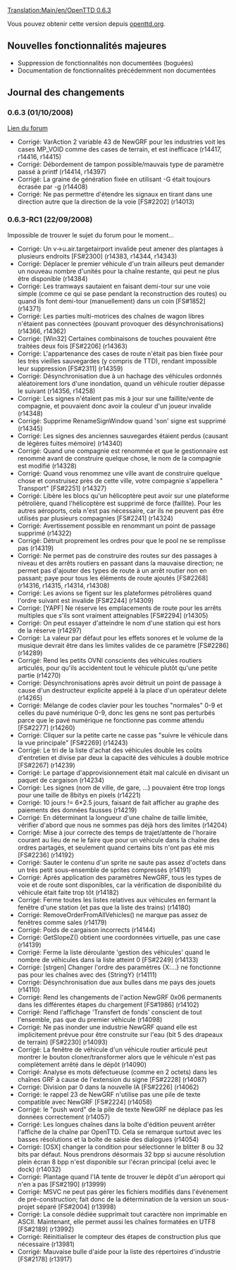 [[Translation:Main/en/OpenTTD 0.6.3]]
{{en/-}}
{{fr/Livraison|prec=OpenTTD 0.6.2|suiv=OpenTTD 0.7.0|date=01/10/2008}}

Vous pouvez obtenir cette version depuis [http://www.openttd.org/download-stable/0.6.3 openttd.org].


==Nouvelles fonctionnalités majeures==
* Suppression de fonctionnalités non documentées (boguées)
* Documentation de fonctionnalités précédemment non documentées

==Journal des changements==
===0.6.3 (01/10/2008)===
[http://www.tt-forums.net/viewtopic.php?f=29&t=39857 Lien du forum]

* Corrigé: VarAction 2 variable 43 de NewGRF pour les industries voit les cases MP_VOID comme des cases de terrain, et est inefficace (r14417, r14416, r14415)
* Corrigé: Débordement de tampon possible/mauvais type de paramètre passé à printf (r14414, r14397)
* Corrigé: La graine de génération fixée en utilisant -G était toujours écrasée par -g (r14408)
* Corrigé: Ne pas permettre d'étendre les signaux en tirant dans une direction autre que la direction de la voie [FS#2202] (r14013)

===0.6.3-RC1 (22/09/2008)===

Impossible de trouver le sujet du forum pour le moment...

* Corrigé: Un v->u.air.targetairport invalide peut amener des plantages à plusieurs endroits [FS#2300] (r14383, r14344, r14343)
* Corrigé: Déplacer le premier véhicule d'un train ailleurs peut demander un nouveau nombre d'unités pour la chaîne restante, qui peut ne plus être disponible (r14384) 
* Corrigé: Les tramways sautaient en faisant demi-tour sur une voie simple (comme ce qui se pase pendant la  reconstruction des routes) ou quand ils font demi-tour (manuellement) dans un coin [FS#1852] (r14371) 
* Corrigé: Les parties multi-motrices des chaînes de wagon libres n'étaient pas connectées (pouvant provoquer des désynchronisations) (r14366, r14362) 
* Corrigé: [Win32] Certaines combinaisons de touches pouvaient être traitées deux fois [FS#2206] (r14363) 
* Corrigé: L'appartenance des cases de route n'était pas bien fixée pour les très vieilles sauvegardes (y compris de TTD), rendant impossible leur suppression [FS#2311] (r14359) 
* Corrigé: Désynchronisation due à un hachage des véhicules ordonnés aléatoirement lors d'une inondation, quand un véhicule routier dépasse le suivant (r14356, r14258) 
* Corrigé: Les signes n'étaient pas mis à jour sur une faillite/vente de compagnie, et pouvaient donc avoir la couleur d'un joueur invalide (r14348) 
* Corrigé: Supprime RenameSignWindow quand 'son' signe est supprimé (r14345) 
* Corrigé: Les signes des anciennes sauvegardes étaient perdus (causant de légères fuites mémoire) (r14340) 
* Corrigé: Quand une compagnie est renommée et que le gestionnaire est renommé avant de construire quelque chose, le nom de la compagnie est modifié (r14328) 
* Corrigé: Quand vous renommez une ville avant de construire quelque chose et construisez près de cette ville, votre compagnie s'appellera "<ancien_nom_de_ville> Transport" [FS#2251] (r14327) 
* Corrigé: Libère les blocs qu'un hélicoptère peut avoir sur une plateforme pétrolière, quand l'hélicoptère est supprimé de force (faillite). Pour les autres aéroports, cela n'est pas nécessaire, car ils ne peuvent pas être utilisés par plusieurs compagnies [FS#2241] (r14324) 
* Corrigé: Avertissement possible en renommant un point de passage supprimé (r14322) 
* Corrigé: Détruit proprement les ordres pour que le pool ne se remplisse pas (r14319) 
* Corrigé: Ne permet pas de construire des routes sur des passages à niveau et des arrêts routiers en passant dans la mauvaise direction; ne permet pas d'ajouter des types de route à un arrêt routier non en passant; paye pour tous les éléments de route ajoutés [FS#2268] (r14316, r14315, r14314, r14308) 
* Corrigé: Les avions se figent sur les plateformes pétrolières quand l'ordre suivant est invalide [FS#2244] (r14309) 
* Corrigé: [YAPF] Ne réserve les emplacements de route pour les arrêts multiples que s'ils sont vraiment atteignables [FS#2294] (r14305) 
* Corrigé: On peut essayer d'atteindre le nom d'une station qui est hors de la réserve (r14297) 
* Corrigé: La valeur par défaut pour les effets sonores et le volume de la musique devrait être dans les limites valides de ce paramètre [FS#2286] (r14289) 
* Corrigé: Rend les petits OVNI conscients des véhicules routiers articulés, pour qu'ils accidentent tout le véhicule plutôt qu'une petite partie (r14270) 
* Corrigé: Désynchronisations après avoir détruit un point de passage à cause d'un destructeur explicite appelé à la place d'un opérateur delete (r14265) 
* Corrigé: Mélange de codes clavier pour les touches "normales" 0-9 et celles du pavé numérique 0-9, donc les gens ne sont pas perturbés parce que le pavé numérique ne fonctionne pas comme attendu [FS#2277] (r14260) 
* Corrigé: Cliquer sur la petite carte ne casse pas "suivre le véhicule dans la vue principale" [FS#2269] (r14243) 
* Corrigé: Le tri de la liste d'achat des véhicules double les coûts d'entretien et divise par deux la capacité des véhicules à double motrice [FS#2267] (r14239) 
* Corrigé: Le partage d'approvisionnement était mal calculé en divisant un paquet de cargaison (r14234) 
* Corrigé: Les signes (nom de ville, de gare, ...) pouvaient être trop longs pour une taille de 8bitys en pixels (r14221) 
* Corrigé: 10 jours != 6*2.5 jours, faisant de fait afficher au graphe des paiements des données fausses (r14219) 
* Corrigé: En déterminant la longueur d'une chaîne de taille limitée, vérifier d'abord que nous ne sommes pas déjà hors des limites (r14204) 
* Corrigé: Mise à jour correcte des temps de trajet/attente de l'horaire courant au lieu de ne le faire que pour un véhicule dans la chaîne des ordres partagés, et seulement quand certains bits n'ont pas été mis [FS#2236] (r14192) 
* Corrigé: Sauter le contenu d'un sprite ne saute pas assez d'octets dans un très petit sous-ensemble de sprites compressés (r14191) 
* Corrigé: Après application des paramètres NewGRF, tous les types de voie et de route sont disponibles, car la vérification de disponibilité du véhicule était faite trop tôt (r14182) 
* Corrigé: Ferme toutes les listes relatives aux véhicules en fermant la fenêtre d'une station (et pas que la liste des trains) (r14180) 
* Corrigé: RemoveOrderFromAllVehicles() ne marque pas assez de fenêtres comme sales (r14179) 
* Corrigé: Poids de cargaison incorrects (r14144) 
* Corrigé: GetSlopeZ() obtient une coordonnées virtuelle, pas une case (r14139) 
* Corrigé: Ferme la liste déroulante 'gestion des véhicules' quand le nombre de véhicules dans la liste atteint 0 [FS#2249] (r14133) 
* Corrigé: [strgen] Changer l'ordre des paramètres {X:...} ne fonctionne pas pour les chaînes avec des {StringY} (r14111) 
* Corrigé: Désynchronisation due aux bulles dans me pays des jouets (r14110) 
* Corrigé: Rend les changements de l'action NewGRF 0x06 permanents dans les différentes étapes du chargement [FS#1986] (r14102) 
* Corrigé: Rend l'affichage 'Transfert de fonds' conscient de tout l'ensemble, pas que du premier véhicule (r14098) 
* Corrigé: Ne pas inonder une industrie NewGRF quand elle est implicitement prévue pour être construite sur l'eau (bit 5 des drapeaux de terrain) [FS#2230] (r14093) 
* Corrigé: La fenêtre de véhicule d'un véhicule routier articulé peut montrer le bouton cloner/transformer alors que le véhicule n'est pas complètement arrêté dans le dépôt (r14090) 
* Corrigé: Analyse es mots défectueuse (comme en 2 octets) dans les chaînes GRF à cause de l'extension du signe [FS#2228] (r14087) 
* Corrigé: Division par 0 dans la nouvelle IA [FS#2226] (r14062) 
* Corrigé: le rappel 23 de NewGRF n'utilise pas une pile de texte compatible avec NewGRF [FS#2224] (r14058) 
* Corrigé: le "push word" de la pile de texte NewGRF ne déplace pas les données correctement (r14057) 
* Corrigé: Les longues chaînes dans la boîte d'édition peuvent arrêter l'affiche de la chaîne par OpenTTD. Cela se remarque surtout avec les basses résolutions et la boîte de saisie des dialogues (r14054) 
* Corrigé: [OSX] changer la condition pour sélectionner le blitter 8 ou 32 bits par défaut. Nous prendrons désormais 32 bpp si aucune résolution plein écran 8 bpp n'est disponible sur l'écran principal (celui avec le dock) (r14032) 
* Corrigé: Plantage quand l'IA tente de trouver le dépôt d'un aéroport qui n'en a pas [FS#2190] (r13999) 
* Corrigé: MSVC ne peut pas gérer les fichiers modifiés dans l'événement de pré-construction; fait donc de la détermination de la version un sous-projet séparé [FS#2004] (r13998) 
* Corrigé: La console dédiée supprimait tout caractère non imprimable en ASCII. Maintenant, elle permet aussi les chaînes formatées en UTF8 [FS#2189] (r13992) 
* Corrigé: Réinitialiser le compteur des étapes de construction plus que nécessaire (r13981) 
* Corrigé: Mauvaise bulle d'aide pour la liste des répertoires d'industrie [FS#2178] (r13917)